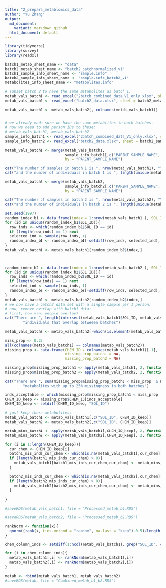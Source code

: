 ```yaml
---
title: "2_prepare_metablomics_data"
author: "Yu Zhang"
output:
  md_document:
    variant: markdown_github
  html_document: default
---
```


```r
library(tidyverse)
library(survey)
library(readxl)
```

```r
batch1_metab_sheet_name <- "data"
batch2_metab_sheet_name <- "batch2_batchnormalized_v1"
batch1_sample_info_sheet_name <- "sample.info"
batch2_sample_info_sheet_name <- "sample.info_batch2_v1"
metabolites_info_sheet_name <- "metabolites.info"
```

```r
# subset batch 2 to have the same metabolites as batch 1:
metab_vals_batch1 <- read_excel("2batch_combined_data_V1_only.xlsx", sheet = batch1_metab_sheet_name)
metab_vals_batch2 <- read_excel("batch2_data.xlsx", sheet = batch2_metab_sheet_name)

metab_vals_batch2 <- metab_vals_batch2[, colnames(metab_vals_batch1)]


# we already made sure we have the same metablites in both batches. 
# now we need to add person IDs to these:
# metab_vals_batch1, metab_vals_batch2
sample_info_batch1 <- read_excel("2batch_combined_data_V1_only.xlsx", sheet = batch1_sample_info_sheet_name)
sample_info_batch2 <- read_excel("batch2_data.xlsx", sheet = batch2_sample_info_sheet_name)

metab_vals_batch1 <- merge(metab_vals_batch1, 
                           sample_info_batch1[,c("PARENT_SAMPLE_NAME", "SOL_ID")], 
                           by = "PARENT_SAMPLE_NAME")

cat("The number of samples in batch 1 is ", nrow(metab_vals_batch1), "\n")
cat("and the number of individuals in batch 1 is ", length(unique(metab_vals_batch1$SOL_ID)), "\n") 

metab_vals_batch2 <- merge(metab_vals_batch2, 
                           sample_info_batch2[,c("PARENT_SAMPLE_NAME", "SOL_ID")], 
                           by = "PARENT_SAMPLE_NAME")

cat("The number of samples in batch 2 is ", nrow(metab_vals_batch2), "\n")
cat("and the number of individuals in batch 2 is ", length(unique(metab_vals_batch2$SOL_ID)), "\n") 

set.seed(1997)
random_index_b1 <- data.frame(index = 1:nrow(metab_vals_batch1 ), SOL_ID = metab_vals_batch1$SOL_ID)
for (id in unique(random_index_b1$SOL_ID)){
  row_inds <- which(random_index_b1$SOL_ID == id)
  if (length(row_inds) == 1) next
  selected_ind <- sample(row_inds, 1)
  random_index_b1 <- random_index_b1[-setdiff(row_inds, selected_ind),]
}
metab_vals_batch1 <- metab_vals_batch1[random_index_b1$index,]



random_index_b2 <- data.frame(index = 1:nrow(metab_vals_batch2 ), SOL_ID = metab_vals_batch2$SOL_ID)
for (id in unique(random_index_b2$SOL_ID)){
  row_inds <- which(random_index_b2$SOL_ID == id)
  if (length(row_inds) == 1) next
  selected_ind <- sample(row_inds, 1)
  random_index_b2 <- random_index_b2[-setdiff(row_inds, selected_ind),]
}
metab_vals_batch2 <- metab_vals_batch2[random_index_b2$index,]
# we now have a batch2 data set with a single sample per 1 person. 
# now, remove overlap with batch1 data:
# first, how many people overlap?
cat("There are ", length(intersect(metab_vals_batch1$SOL_ID, metab_vals_batch2$SOL_ID)), 
        "individuals that overlap betweeen batches")

metab_vals_batch2 <- metab_vals_batch2[-which(is.element(metab_vals_batch2$SOL_ID, metab_vals_batch1$SOL_ID)),]
```

```r
miss_prop <- 0.25
all(colnames(metab_vals_batch1) == colnames(metab_vals_batch2))
missing_prop <- data.frame(CHEM_ID = colnames(metab_vals_batch1)[-1], 
                           missing_prop_batch1 = NA, 
                           missing_prop_batch2 = NA)

missing_prop$missing_prop_batch1 <- apply(metab_vals_batch1, 2, function(x){mean(is.na(x))})[-1]
missing_prop$missing_prop_batch2 <- apply(metab_vals_batch2, 2, function(x){mean(is.na(x))})[-1]

cat("There are ", sum(missing_prop$missing_prop_batch1 < miss_prop  & missing_prop$missing_prop_batch2 < miss_prop ), 
        "metabolites with up to 25% missingness in both batches")

inds_acceptable <- which(missing_prop$missing_prop_batch1 < miss_prop  & missing_prop$missing_prop_batch2 < miss_prop )
CHEM_ID_keep <- missing_prop$CHEM_ID[inds_acceptable]
CHEM_ID_keep <- setdiff(CHEM_ID_keep, "SOL_ID")

# just keep these metabolites: 
metab_vals_batch1 <- metab_vals_batch1[,c("SOL_ID", CHEM_ID_keep)]
metab_vals_batch2 <- metab_vals_batch2[,c("SOL_ID", CHEM_ID_keep)]

metab_mins_batch1 <- apply(metab_vals_batch1[,CHEM_ID_keep], 2, function(x){min(x, na.rm = TRUE)})
metab_mins_batch2 <- apply(metab_vals_batch2[,CHEM_ID_keep], 2, function(x){min(x, na.rm = TRUE)})

for (i in 1:length(CHEM_ID_keep)){
  cur_chem <- CHEM_ID_keep[i]
  batch1_mis_inds_cur_chem <- which(is.na(metab_vals_batch1[,cur_chem]))
  if (length(batch1_mis_inds_cur_chem) > 0){
    metab_vals_batch1[batch1_mis_inds_cur_chem,cur_chem] <- metab_mins_batch1[cur_chem]/2
  }
 
  batch2_mis_inds_cur_chem <- which(is.na(metab_vals_batch2[,cur_chem]))
  if (length(batch2_mis_inds_cur_chem) > 0){
    metab_vals_batch2[batch2_mis_inds_cur_chem,cur_chem] <- metab_mins_batch2[cur_chem]/2
  } 
  
}

#saveRDS(metab_vals_batch1, file = "Processed_metab_b1.RDS")

#saveRDS(metab_vals_batch2, file = "Processed_metab_b2.RDS")
```

```r
rankNorm <- function(x){
  qnorm((rank(x, ties.method = "random", na.last = "keep")-0.5)/length(!is.na(x)))
}

chem_column_inds <- setdiff(1:ncol(metab_vals_batch1), grep("SOL_ID", colnames(metab_vals_batch2)))

for (i in chem_column_inds){
  metab_vals_batch1[,i] <- rankNorm(metab_vals_batch1[,i])
  metab_vals_batch2[,i] <- rankNorm(metab_vals_batch2[,i])
}

metab <- rbind(metab_vals_batch1, metab_vals_batch2)
#saveRDS(metab, file = "Combined_metab_b1_b2.RDS")
```


